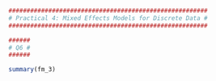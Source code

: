 ```r
#######################################################
# Practical 4: Mixed Effects Models for Discrete Data #
#######################################################

######
# Q6 #
######

summary(fm_3)
```

